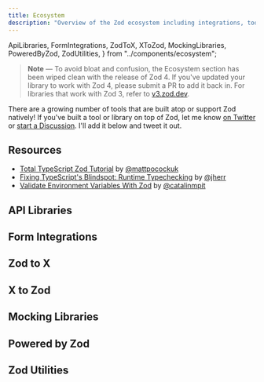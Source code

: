 ```yaml
---
title: Ecosystem
description: "Overview of the Zod ecosystem including integrations, tools, and community resources"
---
```


  ApiLibraries,
  FormIntegrations,
  ZodToX,
  XToZod,
  MockingLibraries,
  PoweredByZod,
  ZodUtilities,
} from "../components/ecosystem";

> **Note** — To avoid bloat and confusion, the Ecosystem section has been wiped clean with the release of Zod 4. If you've updated your library to work with Zod 4, please submit a PR to add it back in. For libraries that work with Zod 3, refer to [v3.zod.dev](https://v3.zod.dev/?id=ecosystem).

There are a growing number of tools that are built atop or support Zod natively! If you've built a tool or library on top of Zod, let me know [on Twitter](https://x.com/colinhacks) or [start a Discussion](https://github.com/colinhacks/zod/discussions). I'll add it below and tweet it out.

## Resources

- [Total TypeScript Zod Tutorial](https://www.totaltypescript.com/tutorials/zod) by [@mattpocockuk](https://x.com/mattpocockuk)
- [Fixing TypeScript's Blindspot: Runtime Typechecking](https://www.youtube.com/watch?v=rY_XqfSHock) by [@jherr](https://x.com/jherr)
- [Validate Environment Variables With Zod](https://catalins.tech/validate-environment-variables-with-zod/) by [@catalinmpit](https://x.com/catalinmpit)


## API Libraries

<ApiLibraries />


## Form Integrations

<FormIntegrations />


## Zod to X

<ZodToX />


## X to Zod

<XToZod />


## Mocking Libraries

<MockingLibraries />


## Powered by Zod

<PoweredByZod />


## Zod Utilities

<ZodUtilities />
